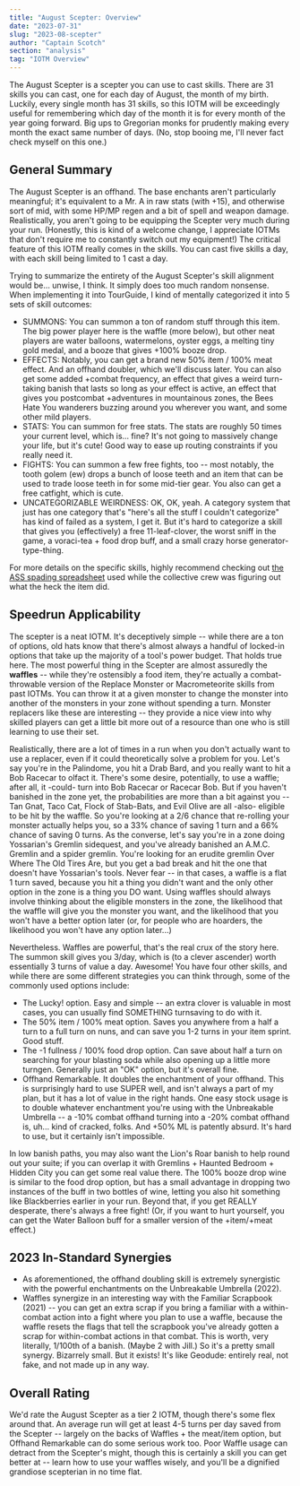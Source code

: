 ```yaml
---
title: "August Scepter: Overview"
date: "2023-07-31"
slug: "2023-08-scepter"
author: "Captain Scotch"
section: "analysis"
tag: "IOTM Overview"
---
```

The August Scepter is a scepter you can use to cast skills. There are 31 skills you can cast, one for each day of August, the month of my birth. Luckily, every single month has 31 skills, so this IOTM will be exceedingly useful for remembering which day of the month it is for every month of the year going forward. Big ups to Gregorian monks for prudently making every month the exact same number of days. (No, stop booing me, I'll never fact check myself on this one.)

## General Summary

The August Scepter is an offhand. The base enchants aren't particularly meaningful; it's equivalent to a Mr. A in raw stats (with +15), and otherwise sort of mid, with some HP/MP regen and a bit of spell and weapon damage. Realistically, you aren't going to be equipping the Scepter very much during your run. (Honestly, this is kind of a welcome change, I appreciate IOTMs that don't require me to constantly switch out my equipment!) The critical feature of this IOTM really comes in the skills. You can cast five skills a day, with each skill being limited to 1 cast a day. 

Trying to summarize the entirety of the August Scepter's skill alignment would be... unwise, I think. It simply does too much random nonsense. When implementing it into TourGuide, I kind of mentally categorized it into 5 sets of skill outcomes:

- SUMMONS: You can summon a ton of random stuff through this item. The big power player here is the waffle (more below), but other neat players are water balloons, watermelons, oyster eggs, a melting tiny gold medal, and a booze that gives +100% booze drop. 
- EFFECTS: Notably, you can get a brand new 50% item / 100% meat effect. And an offhand doubler, which we'll discuss later. You can also get some added +combat frequency, an effect that gives a weird turn-taking banish that lasts so long as your effect is active, an effect that gives you postcombat +adventures in mountainous zones, the Bees Hate You wanderers buzzing around you wherever you want, and some other mild players.
- STATS: You can summon for free stats. The stats are roughly 50 times your current level, which is... fine? It's not going to massively change your life, but it's cute! Good way to ease up routing constraints if you really need it.
- FIGHTS: You can summon a few free fights, too -- most notably, the tooth golem (ew) drops a bunch of loose teeth and an item that can be used to trade loose teeth in for some mid-tier gear. You also can get a free catfight, which is cute.
- UNCATEGORIZABLE WEIRDNESS: OK, OK, yeah. A category system that just has one category that's "here's all the stuff I couldn't categorize" has kind of failed as a system, I get it. But it's hard to categorize a skill that gives you (effectively) a free 11-leaf-clover, the worst sniff in the game, a voraci-tea + food drop buff, and a small crazy horse generator-type-thing.

For more details on the specific skills, highly recommend checking out [the ASS spading spreadsheet](https://docs.google.com/spreadsheets/d/1PZrURxzYbKOsTfYrMsKbWyGlcGSfzVCGOMrTJNSFn20/edit#gid=0) used while the collective crew was figuring out what the heck the item did.

## Speedrun Applicability

The scepter is a neat IOTM. It's deceptively simple -- while there are a ton of options, old hats know that there's almost always a handful of locked-in options that take up the majority of a tool's power budget. That holds true here. The most powerful thing in the Scepter are almost assuredly the **waffles** -- while they're ostensibly a food item, they're actually a combat-throwable version of the Replace Monster or Macrometeorite skills from past IOTMs. You can throw it at a given monster to change the monster into another of the monsters in your zone without spending a turn. Monster replacers like these are interesting -- they provide a nice view into why skilled players can get a little bit more out of a resource than one who is still learning to use their set. 

Realistically, there are a lot of times in a run when you don't actually want to use a replacer, even if it could theoretically solve a problem for you. Let's say you're in the Palindome, you hit a Drab Bard, and you really want to hit a Bob Racecar to olfact it. There's some desire, potentially, to use a waffle; after all, it -could- turn into Bob Racecar or Racecar Bob. But if you haven't banished in the zone yet, the probabilities are more than a bit against you -- Tan Gnat, Taco Cat, Flock of Stab-Bats, and Evil Olive are all -also- eligible to be hit by the waffle. So you're looking at a 2/6 chance that re-rolling your monster actually helps you, so a 33% chance of saving 1 turn and a 66% chance of saving 0 turns. As the converse, let's say you're in a zone doing Yossarian's Gremlin sidequest, and you've already banished an A.M.C. Gremlin and a spider gremlin. You're looking for an erudite gremlin Over Where The Old Tires Are, but you get a bad break and hit the one that doesn't have Yossarian's tools. Never fear -- in that cases, a waffle is a flat 1 turn saved, because you hit a thing you didn't want and the only other option in the zone is a thing you DO want. Using waffles should always involve thinking about the eligible monsters in the zone, the likelihood that the waffle will give you the monster you want, and the likelihood that you won't have a better option later (or, for people who are hoarders, the likelihood you won't have any option later...)

Nevertheless. Waffles are powerful, that's the real crux of the story here. The summon skill gives you 3/day, which is (to a clever ascender) worth essentially 3 turns of value a day. Awesome! You have four other skills, and while there are some different strategies you can think through, some of the commonly used options include:

- The Lucky! option. Easy and simple -- an extra clover is valuable in most cases, you can usually find SOMETHING turnsaving to do with it.
- The 50% item / 100% meat option. Saves you anywhere from a half a turn to a full turn on nuns, and can save you 1-2 turns in your item sprint. Good stuff.
- The -1 fullness / 100% food drop option. Can save about half a turn on searching for your blasting soda while also opening up a little more turngen. Generally just an "OK" option, but it's overall fine.
- Offhand Remarkable. It doubles the enchantment of your offhand. This is surprisingly hard to use SUPER well, and isn't always a part of my plan, but it has a lot of value in the right hands. One easy stock usage is to double whatever enchantment you're using with the Unbreakable Umbrella -- a -10% combat offhand turning into a -20% combat offhand is, uh... kind of cracked, folks. And +50% ML is patently absurd. It's hard to use, but it certainly isn't impossible.

In low banish paths, you may also want the Lion's Roar banish to help round out your suite; if you can overlap it with Gremlins + Haunted Bedroom + Hidden City you can get some real value there. The 100% booze drop wine is similar to the food drop option, but has a small advantage in dropping two instances of the buff in two bottles of wine, letting you also hit something like Blackberries earlier in your run. Beyond that, if you get REALLY desperate, there's always a free fight! (Or, if you want to hurt yourself, you can get the Water Balloon buff for a smaller version of the +item/+meat effect.)

## 2023 In-Standard Synergies

- As aforementioned, the offhand doubling skill is extremely synergistic with the powerful enchantments on the Unbreakable Umbrella (2022).
- Waffles synergize in an interesting way with the Familiar Scrapbook (2021) -- you can get an extra scrap if you bring a familiar with a within-combat action into a fight where you plan to use a waffle, because the waffle resets the flags that tell the scrapbook you've already gotten a scrap for within-combat actions in that combat. This is worth, very literally, 1/100th of a banish. (Maybe 2 with Jill.) So it's a pretty small synergy. Bizarrely small. But it exists! It's like Geodude: entirely real, not fake, and not made up in any way.

## Overall Rating

We'd rate the August Scepter as a tier 2 IOTM, though there's some flex around that. An average run will get at least 4-5 turns per day saved from the Scepter -- largely on the backs of Waffles + the meat/item option, but Offhand Remarkable can do some serious work too. Poor Waffle usage can detract from the Scepter's might, though this is certainly a skill you can get better at -- learn how to use your waffles wisely, and you'll be a dignified grandiose scepterian in no time flat.